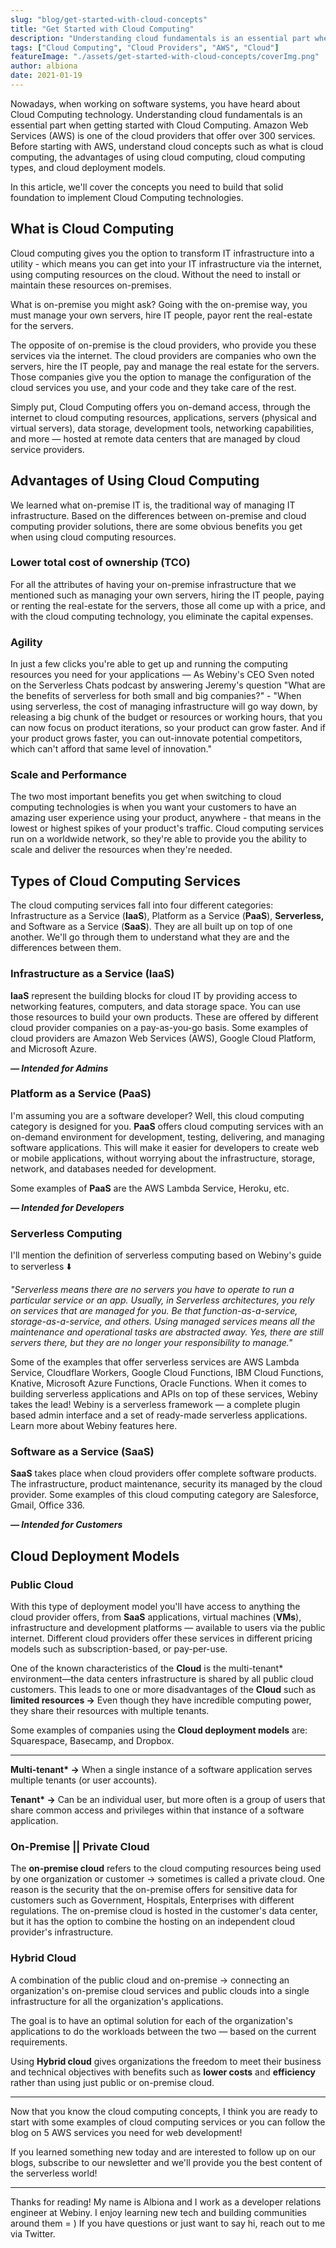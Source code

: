 ```yaml
---
slug: "blog/get-started-with-cloud-concepts"
title: "Get Started with Cloud Computing"
description: "Understanding cloud fundamentals is an essential part when getting started with Cloud Computing"
tags: ["Cloud Computing", "Cloud Providers", "AWS", "Cloud"]
featureImage: "./assets/get-started-with-cloud-concepts/coverImg.png"
author: albiona
date: 2021-01-19
---
```


Nowadays, when working on software systems, you have heard about Cloud Computing technology. Understanding cloud fundamentals is an essential part when getting started with Cloud Computing. Amazon Web Services (AWS) is one of the cloud providers that offer over 300 services. Before starting with AWS, understand cloud concepts such as what is cloud computing, the advantages of using cloud computing, cloud computing types, and cloud deployment models.

In this article, we'll cover the concepts you need to build that solid foundation to implement Cloud Computing technologies.

## What is Cloud Computing

Cloud computing gives you the option to transform IT infrastructure into a utility - which means you can get into your IT infrastructure via the internet, using computing resources on the cloud. Without the need to install or maintain these resources on-premises.

What is on-premise you might ask? Going with the on-premise way, you must manage your own servers, hire IT people, payor rent the real-estate for the servers.

The opposite of on-premise is the cloud providers, who provide you these services via the internet. The cloud providers are companies who own the servers, hire the IT people, pay and manage the real estate for the servers. Those companies give you the option to manage the configuration of the cloud services you use, and your code and they take care of the rest.

Simply put, Cloud Computing offers you on-demand access, through the internet to cloud computing resources, applications, servers (physical and virtual servers), data storage, development tools, networking capabilities, and more — hosted at remote data centers that are managed by cloud service providers.

## Advantages of Using Cloud Computing

We learned what on-premise IT is, the traditional way of managing IT infrastructure. Based on the differences between on-premise and cloud computing provider solutions, there are some obvious benefits you get when using cloud computing resources.

### Lower total cost of ownership (TCO)

For all the attributes of having your on-premise infrastructure that we mentioned such as managing your own servers, hiring the IT people, paying or renting the real-estate for the servers, those all come up with a price, and with the cloud computing technology, you eliminate the capital expenses.

### Agility

In just a few clicks you're able to get up and running the computing resources you need for your applications — As Webiny's CEO <ExternalLink href="https://twitter.com/SvenAlHamad">Sven</ExternalLink> noted on the <ExternalLink href="https://www.serverlesschats.com/">Serverless Chats</ExternalLink> podcast by answering <ExternalLink href="https://www.jeremydaly.com/">Jeremy</ExternalLink>'s question <ExternalLink href="https://www.youtube.com/watch?v=9TSmOcLBr0k&t=2039s">"What are the benefits of serverless for both small and big companies?"</ExternalLink> - "When using serverless, the cost of managing infrastructure will go way down, by releasing a big chunk of the budget or resources or working hours, that you can now focus on product iterations, so your product can grow faster. And if your product grows faster, you can out-innovate potential competitors, which can't afford that same level of innovation."

### Scale and Performance

The two most important benefits you get when switching to cloud computing technologies is when you want your customers to have an amazing user experience using your product, anywhere - that means in the lowest or highest spikes of your product's traffic. Cloud computing services run on a worldwide network, so they're able to provide you the ability to scale and deliver the resources when they're needed.

## Types of Cloud Computing Services

The cloud computing services fall into four different categories: Infrastructure as a Service (**IaaS**), Platform as a Service (**PaaS**), **Serverless,** and Software as a Service (**SaaS**). They are all built up on top of one another. We'll go through them to understand what they are and the differences between them.

### Infrastructure as a Service (IaaS)

**IaaS** represent the building blocks for cloud IT by providing access to networking features, computers, and data storage space. You can use those resources to build your own products. These are offered by different cloud provider companies on a pay-as-you-go basis. Some examples of cloud providers are <ExternalLink href="https://aws.amazon.com/">Amazon Web Services (AWS)</ExternalLink>, <ExternalLink href="https://cloud.google.com/">Google Cloud Platform</ExternalLink>, and <ExternalLink href="https://azure.microsoft.com/en-us/">Microsoft Azure</ExternalLink>.

**_— Intended for Admins_**

### Platform as a Service (PaaS)

I'm assuming you are a software developer? Well, this cloud computing category is designed for you. **PaaS** offers cloud computing services with an on-demand environment for development, testing, delivering, and managing software applications. This will make it easier for developers to create web or mobile applications, without worrying about the infrastructure, storage, network, and databases needed for development.

Some examples of **PaaS** are the <ExternalLink href="https://aws.amazon.com/lambda/">AWS Lambda Service</ExternalLink>, <ExternalLink href="https://www.heroku.com/">Heroku</ExternalLink>, etc.

**_— Intended for Developers_**

### Serverless Computing

I'll mention the definition of serverless computing based on Webiny's guide to serverless ⬇️

_"Serverless means there are no servers you have to operate to run a particular service or an app. Usually, in Serverless architectures, you rely on services that are managed for you. Be that function-as-a-service, storage-as-a-service, and others. Using managed services means all the maintenance and operational tasks are abstracted away. Yes, there are still servers there, but they are no longer your responsibility to manage."_

Some of the examples that offer serverless services are <ExternalLink href="https://aws.amazon.com/lambda/">AWS Lambda Service</ExternalLink>, <ExternalLink href="https://workers.cloudflare.com/">Cloudflare Workers</ExternalLink>, <ExternalLink href="https://cloud.google.com/functions/">Google Cloud Functions</ExternalLink>, <ExternalLink href="https://www.ibm.com/cloud/functions/">IBM Cloud Functions</ExternalLink>, <ExternalLink href="https://cloud.google.com/knative/">Knative</ExternalLink>, <ExternalLink href="https://azure.microsoft.com/en-us/services/functions/">Microsoft Azure Functions</ExternalLink>, <ExternalLink href="https://docs.oracle.com/cd/B19306_01/server.102/b14200/functions001.htm">Oracle Functions</ExternalLink>. When it comes to building serverless applications and APIs on top of these services, <ExternalLink href="https://www.webiny.com/">Webiny</ExternalLink> takes the lead! <ExternalLink href="http://docs.webiny.com/docs/webiny/introduction/">Webiny</ExternalLink> is a serverless framework — a complete plugin based admin interface and a set of ready-made serverless applications. Learn more about Webiny features <ExternalLink href="https://www.webiny.com/features">here</ExternalLink>.

### Software as a Service (SaaS)

**SaaS** takes place when cloud providers offer complete software products. The infrastructure, product maintenance, security its managed by the cloud provider. Some examples of this cloud computing category are <ExternalLink href="https://www.salesforce.com/">Salesforce</ExternalLink>, <ExternalLink href="http://gmail.com/">Gmail</ExternalLink>, <ExternalLink href="https://www.office.com/?ui=hy-AM&rs=ET">Office 336</ExternalLink>.

**_— Intended for Customers_**

## Cloud Deployment Models

### Public Cloud

With this type of deployment model you'll have access to anything the cloud provider offers, from **SaaS** applications, virtual machines (**VMs**), infrastructure and development platforms — available to users via the public internet. Different cloud providers offer these services in different pricing models such as subscription-based, or pay-per-use.

One of the known characteristics of the **Cloud** is the multi-tenant\* environment—the data centers infrastructure is shared by all public cloud customers. This leads to one or more disadvantages of the **Cloud** such as **limited resources →** Even though they have incredible computing power, they share their resources with multiple tenants.

Some examples of companies using the **Cloud deployment models** are: <ExternalLink href="https://www.squarespace.com/">Squarespace</ExternalLink>, <ExternalLink href="https://basecamp.com/">Basecamp</ExternalLink>, and <ExternalLink href="http://dropbox.com/">Dropbox</ExternalLink>.

---

**Multi-tenant\* →** When a single instance of a software application serves multiple tenants (or user accounts).

**Tenant\* →** Can be an individual user, but more often is a group of users that share common access and privileges within that instance of a software application.

### On-Premise || Private Cloud

The **on-premise cloud** refers to the cloud computing resources being used by one organization or customer → sometimes is called a private cloud. One reason is the security that the on-premise offers for sensitive data for customers such as Government, Hospitals, Enterprises with different regulations. The on-premise cloud is hosted in the customer's data center, but it has the option to combine the hosting on an independent cloud provider's infrastructure.

### Hybrid Cloud

A combination of the public cloud and on-premise → connecting an organization's on-premise cloud services and public clouds into a single infrastructure for all the organization's applications.

The goal is to have an optimal solution for each of the organization's applications to do the workloads between the two — based on the current requirements.

Using **Hybrid cloud** gives organizations the freedom to meet their business and technical objectives with benefits such as **lower costs** and **efficiency** rather than using just public or on-premise cloud.

---

Now that you know the cloud computing concepts, I think you are ready to start with some examples of cloud computing services or you can follow the blog on <ExternalLink href="https://www.webiny.com/blog/5-aws-services-you-need-to-know-for-web-development">5 AWS services you need for web development</ExternalLink>!

If you learned something new today and are interested to follow up on our blogs, subscribe to our newsletter and we'll provide you the best content of the serverless world!

---

Thanks for reading! My name is <ExternalLink href="https://twitter.com/albionaitoh">Albiona</ExternalLink> and I work as a developer relations engineer at <ExternalLink href="https://www.webiny.com/">Webiny</ExternalLink>. I enjoy learning new tech and building communities around them = ) If you have questions or just want to say hi, reach out to me via <ExternalLink href="https://twitter.com/albionaitoh">Twitter</ExternalLink>.
